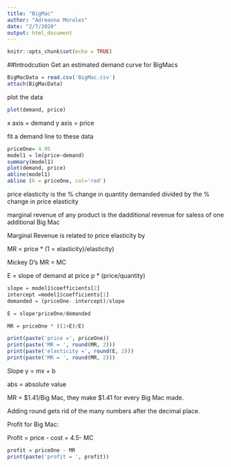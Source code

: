 ---
title: "BigMac"
author: "Adreanna Morales"
date: "2/7/2020"
output: html_document
---

```{r setup, include=FALSE}
knitr::opts_chunk$set(echo = TRUE)
```

##Introdcution
Get an estimated demand curve for BigMacs
```{r}
BigMacData = read.csv('BigMac.csv')
attach(BigMacData)
```


plot the data
```{r}
plot(demand, price)
```
x axis = demand
y axis = price

fit a demand line to these data

```{r}
priceOne= 4.95
model1 = lm(price~demand)
summary(model1)
plot(demand, price)
abline(model1)
abline (h = priceOne, col='red')
```



price elasticity is the % change in quantity demanded divided by the % change in price elasticity

marginal revenue of any product is the dadditional revenue for saless of one additional Big Mac

Marginal Revenue is related to price elasticity by 

MR = price * (1 = elasticity)/elasticity)

Mickey D's MR = MC

E = slope of demand at price p * (price/quantity)

```{r}
slope = model1$coefficients[2]
intercept =model1$coefficients[1]
demanded = (priceOne- intercept)/slope

E = slope*priceOne/demanded

MR = priceOne * ((1+E)/E)

print(paste('price =', priceOne))
print(paste('MR = ', round(MR, 2)))
print(paste('elasticity =', round(E, 2)))
print(paste('MR = ', round(MR, 2)))

```
Slope
y = mx + b

abs = absolute value

MR = $1.41/Big Mac, they make $1.41 for every Big Mac made.

Adding round gets rid of the many numbers after the decimal place.

Profit for Big Mac:

Profit = price - cost = 4.5- MC 

```{r}
profit = priceOne - MR
print(paste('profit = ', profit))
```

